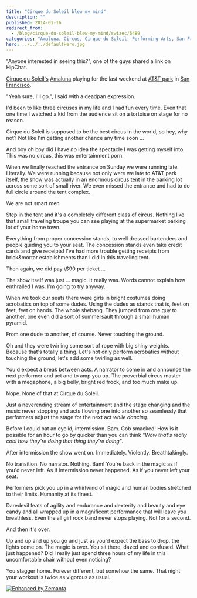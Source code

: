 ```yaml
---
title: "Cirque du Soleil blew my mind"
description: ""
published: 2014-01-16
redirect_from:
  - /blog/cirque-du-soleil-blew-my-mind/swizec/6489
categories: "Amaluna, Circus, Cirque du Soleil, Performing Arts, San Francisco, Soleil, Travel + Events"
hero: ../../../defaultHero.jpg
---
```


"Anyone interested in seeing this?", one of the guys shared a link on HipChat.

[Cirque du Soleil's](http://www.cirquedusoleil.com/ "Cirque du Soleil") [Amaluna](http://www.cirquedusoleil.com/en/shows/amaluna/default.aspx "Amaluna") playing for the last weekend at [AT&T park](<http://maps.google.com/maps?ll=37.7783333333,-122.389444444&spn=0.01,0.01&q=37.7783333333,-122.389444444 (AT%26T%20Park)&t=h> "AT&T Park") in [San Francisco](<http://maps.google.com/maps?ll=37.7833333333,-122.416666667&spn=0.1,0.1&q=37.7833333333,-122.416666667 (San%20Francisco)&t=h> "San Francisco").

"Yeah sure, I'll go.", I said with a deadpan expression.

I'd been to like three circuses in my life and I had fun every time. Even that one time I watched a kid from the audience sit on a tortoise on stage for no reason.

Cirque du Soleil is supposed to be the best circus in the world, so hey, why not? Not like I'm getting another chance any time soon ...

And boy oh boy did I have _no_ idea the spectacle I was getting myself into. This was no circus, this was entertainment porn.

When we finally reached the entrance on Sunday we were running late. Literally. We were running because not only were we late to AT&T park itself, the show was actually in an enormous [circus tent](http://en.wikipedia.org/wiki/Circus "Circus") in the parking lot across some sort of small river. We even missed the entrance and had to do full circle around the tent complex.

We are not smart men.

Step in the tent and it's a completely different class of circus. Nothing like that small traveling troupe you can see playing at the supermarket parking lot of your home town.

Everything from proper concession stands, to well dressed bartenders and people guiding you to your seat. The concession stands even take credit cards and give receipts! I've had more trouble getting receipts from brick&mortar establishments than I did in this traveling tent.

Then again, we did pay \\\$90 per ticket ...

The show itself was just ... magic. It really was. Words cannot explain how enthralled I was. I'm going to try anyway.

When we took our seats there were girls in bright costumes doing acrobatics on top of some dudes. Using the dudes as stands that is, feet on feet, feet on hands. The whole shebang. They jumped from one guy to another, one even did a sort of summersault through a small human pyramid.

From one dude to another, of course. Never touching the ground.

Oh and they were twirling some sort of rope with big shiny weights. Because that's totally a thing. Let's not only perform acrobatics without touching the ground, let's add some twirling as well.

You'd expect a break between acts. A narrator to come in and announce the next performer and act and to amp you up. The proverbial circus master with a megaphone, a big belly, bright red frock, and too much make up.

Nope. None of that at Cirque du Soleil.

Just a neverending stream of entertainment and the stage changing and the music never stopping and acts flowing one into another so seamlessly that performers adjust the stage for the next act _while dancing_.

Before I could bat an eyelid, intermission. Bam. Gob smacked! How is it possible for an hour to go by quicker than you can think _"Wow that's really cool how they're doing that thing they're doing"_.

After intermission the show went on. Immediately. Violently. Breathtakingly.

No transition. No narrator. Nothing. Bam! You're back in the magic as if you'd never left. As if intermission never happened. As if you never left your seat.

Performers pick you up in a whirlwind of magic and human bodies stretched to their limits. Humanity at its finest.

Daredevil feats of agility and endurance and dexterity and beauty and eye candy and all wrapped up in a magnificent performance that will leave you breathless. Even the all girl rock band never stops playing. Not for a second.

And then it's over.

Up and up and up you go and just as you'd expect the bass to drop, the lights come on. The magic is over. You sit there, dazed and confused. What just happened? Did I really just spend three hours of my life in this uncomfortable chair without even noticing?

You stagger home. Forever different, but somehow the same. That night your workout is twice as vigorous as usual.

[![Enhanced by Zemanta](http://img.zemanta.com/zemified_e.png?x-id=29cccde4-3e47-4d80-a4b3-330968345846)](http://www.zemanta.com/?px "Enhanced by Zemanta")
